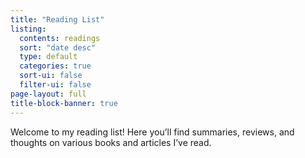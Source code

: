 ```yaml
---
title: "Reading List"
listing:
  contents: readings
  sort: "date desc"
  type: default
  categories: true
  sort-ui: false
  filter-ui: false
page-layout: full
title-block-banner: true
---
```


Welcome to my reading list! Here you'll find summaries, reviews, and thoughts on various books and articles I've read.